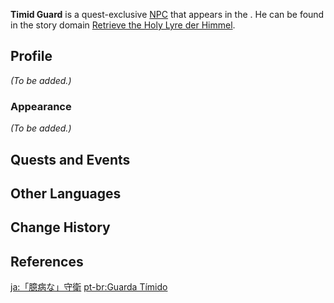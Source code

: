{{Meta
<!-- REMOVE THIS TEMPLATE AFTER ADDING MISSING INFO -->
|missing_NPC_profile  = yes
}}
{{Character Infobox
|type             = Quest NPC
|image            = NPC Timid Guard.png
|realname         = 
|region           = Snezhnaya
|location         = Mondstadt
|affiliation      = Fatui
|title            = 
|voiceEN          = 
|voiceCN          = [https://zh.moegirl.org.cn/萧翟 Xiao Zhai ({{zh|萧翟}})]<ref>Bilibili: [https://www.bilibili.com/video/BV15N411f7MM/ CN VA Self Announcement]</ref>
|voiceJP          = 
}}
'''Timid Guard''' is a quest-exclusive [[NPC]] that appears in the {{Quest|Chasing Shadows}}. He can be found in the story domain [[Retrieve the Holy Lyre der Himmel]].

==Profile==
<!-- detailed story/lore information goes here -->
''(To be added.)''

===Appearance===
''(To be added.)''

==Quests and Events==
{{Quests and Events}}

==Other Languages==
{{Other Languages
|default_hidden = 1
|en      = Timid Guard
|zhs     = 「胆小」的守卫
|zhs_rm  = "Dǎnxiǎo" de Shǒuwèi
|zht     = 「膽小」的守衛
|zht_rm  = "Dǎnxiǎo" de Shǒuwèi
|ja      = 「臆病な」守衛
|ja_rm   = "Okubyou-na" Shu'ei
|ko      = 「겁 많은」 {{tt|경비병|警備兵}}
|ko_rm   = "Geommaneun" Gyeongbibyeong
|es      = Guardia cobarde
|fr      = Garde timide
|ru      = Трусливый стражник
|th      = ยามรักษาการณ์ขี้กลัว
|th_rm   = Yam Raksakan Khiklua
|vi      = Thủ Vệ Nhát Gan
|de      = Feiger Wächter
|id      = Penjaga Pemalu
|pt      = Guarda Tímido
|tr      = Korkak Muhafız
|it      = Guardia timida
}}

==Change History==
{{Change History|1.0}}

==References==
{{Reflist}}

[[ja:「臆病な」守衛]]
[[pt-br:Guarda Tímido]]